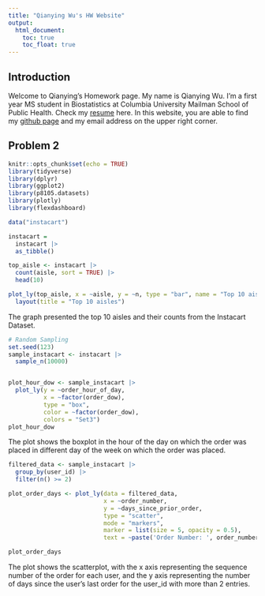 ```yaml
---
title: "Qianying Wu's HW Website"
output: 
  html_document:
    toc: true
    toc_float: true
---
```


## Introduction

Welcome to Qianying's Homework page. My name is Qianying Wu. I'm a first year MS student in Biostatistics at Columbia University Mailman School of Public Health. Check my [resume](academics.html) here. In this website, you are able to find my [github page](https://github.com/BettyWu517) and my email address on the upper right corner.

## Problem 2

```r
knitr::opts_chunk$set(echo = TRUE)
library(tidyverse)
library(dplyr)
library(ggplot2)
library(p8105.datasets)
library(plotly)
library(flexdashboard)
```


  
```r
data("instacart")

instacart = 
  instacart |> 
  as_tibble()

top_aisle <- instacart |>
  count(aisle, sort = TRUE) |>
  head(10)

plot_ly(top_aisle, x = ~aisle, y = ~n, type = "bar", name = "Top 10 aisles") |>
  layout(title = "Top 10 aisles")
```

The graph presented the top 10 aisles and their counts from the Instacart Dataset. 


```r
# Random Sampling 
set.seed(123)  
sample_instacart <- instacart |>
  sample_n(10000)


plot_hour_dow <- sample_instacart |>
  plot_ly(y = ~order_hour_of_day,
          x = ~factor(order_dow),
          type = "box",
          color = ~factor(order_dow),
          colors = "Set3")
plot_hour_dow
```

The plot shows the boxplot in the hour of the day on which the order was placed in different day of the week on which the order was placed.


```r
filtered_data <- sample_instacart |>
  group_by(user_id) |>
  filter(n() >= 2)

plot_order_days <- plot_ly(data = filtered_data,
                           x = ~order_number,
                           y = ~days_since_prior_order,
                           type = "scatter",
                           mode = "markers",
                           marker = list(size = 5, opacity = 0.5),
                           text = ~paste('Order Number: ', order_number, '<br>Days since last order: ', days_since_prior_order))

plot_order_days

```

The plot shows the scatterplot, with the x axis representing the sequence number of the order for each user, and the y axis representing the number of days since the user's last order for the user_id with more than 2 entries. 


